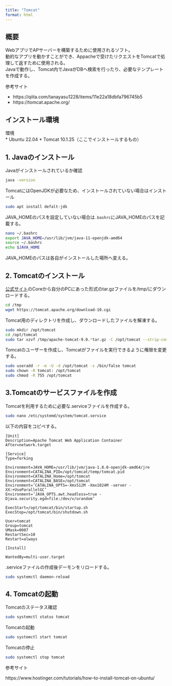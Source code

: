```yaml
---
title: "Tomcat"
format: html
---
```


## 概要

WebアプリでAPサーバーを構築するために使用されるソフト。<br>
動的なアプリを動かすことができ、Appacheで受けたリクエストをTomcatで処理して返すために使用される。<br>
Javaで動作し、Tomcat内でJavaがDBへ検索を行ったり、必要なテンプレートを作成する。<br>

参考サイト<br>

* https://qiita.com/tanayasu1228/items/11e22a18dbfa796745b5
* https://tomcat.apache.org/



## インストール環境
環境<br>
* Ubuntu 22.04
* Tomcat 10.1.25（ここでインストールするもの）

## 1. Javaのインストール

Javaがインストールされているか確認<br>
``` bash 
java -version
```

TomcatにはOpenJDKが必要なため、インストールされていない場合はインストール<br>
``` bash 
sudo apt install defalt-jdk
```


JAVA_HOMEのパスを設定していない場合は`.bashrc`にJAVA_HOMEのパスを記載する。<br>
``` bash 
nano ~/.bashrc
export JAVA_HOME=/usr/lib/jvm/java-11-openjdk-amd64
source ~/.bashrc
echo $JAVA_HOME
```
JAVA_HOMEのパスは各自がインストールした場所へ変える。

## 2. Tomcatのインストール

[公式サイト](https://tomcat.apache.org/download-10.cgi)のCoreから自分のPCにあった形式のtar.gzファイルを/tmp/にダウンロードする。<br>
``` bash
cd /tmp
wget https://tomcat.apache.org/download-10.cgi
```

Tomcat用のディレクトリを作成し、ダウンロードしたファイルを解凍する。<br>
``` bash
sudo mkdir /opt/tomcat
cd /opt/tomcat
sudo tar xzvf /tmp/apache-tomcat-9.0.*tar.gz -C /opt/tomcat --strip-components=1
```

Tomcatのユーザーを作成し、Tomcatがファイルを実行できるように権限を変更する。<br>
``` bash
sudo useradd -r -m -U -d /opt/tomcat -s /bin/false tomcat
sudo chown -R tomcat: /opt/tomcat
sudo chmod -R 755 /opt/tomcat
```

## 3.Tomcatのサービスファイルを作成

Tomcatを利用するために必要な.serviceファイルを作成する。<br>
``` bash
sudo nano /etc/systemd/system/tomcat.service
```
以下の内容をコピペする。<br>
``` 
[Unit]
Description=Apache Tomcat Web Application Container
After=network.target

[Service]
Type=forking

Environment=JAVA_HOME=/usr/lib/jvm/java-1.8.0-openjdk-amd64/jre
Environment=CATALINA_PID=/opt/tomcat/temp/tomcat.pid
Environment=CATALINA_Home=/opt/tomcat
Environment=CATALINA_BASE=/opt/tomcat
Environment=’CATALINA_OPTS=-Xms512M -Xmx1024M -server -XX:+UseParallelGC’
Environment=’JAVA_OPTS.awt.headless=true -Djava.security.egd=file:/dev/v/urandom’

ExecStart=/opt/tomcat/bin/startup.sh
ExecStop=/opt/tomcat/bin/shutdown.sh

User=tomcat
Group=tomcat
UMask=0007
RestartSec=10
Restart=always

[Install]

WantedBy=multi-user.target
```

.serviceファイルの作成後デーモンをリロードする。<br>
``` bash
sudo systemctl daemon-reload
```

## 4. Tomcatの起動

Tomcatのステータス確認<br>
``` bash
sudo systemctl status tomcat
```

Tomcatの起動<br>
``` bash
sudo systemctl start tomcat
```

Tomcatの停止<br>
``` bash
sudo systemctl stop tomcat
```



参考サイト<br>

https://www.hostinger.com/tutorials/how-to-install-tomcat-on-ubuntu/